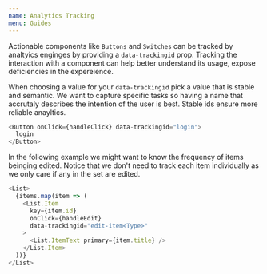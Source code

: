 ```yaml
---
name: Analytics Tracking
menu: Guides
---
```



Actionable components like `Buttons` and `Switches` can be tracked by analtyics enginges by providing a `data-trackingid` prop.
Tracking the interaction with a component can help better understand its usage, expose deficiencies in the expereience.

When choosing a value for your `data-trackingid` pick a value that is stable and semantic. We want to capture specific tasks so having a name that accrutaly describes the intention of the user is best. Stable ids ensure more reliable anayltics.

```js
<Button onClick={handleClick} data-trackingid="login">
  login
</Button>
```

In the following example we might want to know the frequency of items beinging edited. Notice that we don't need to track each item individually as we only care if any in the set are edited.

```js
<List>
  {items.map(item => (
    <List.Item
      key={item.id}
      onClick={handleEdit}
      data-trackingid="edit-item<Type>"
    >
      <List.ItemText primary={item.title} />
    </List.Item>
  ))}
</List>
```
